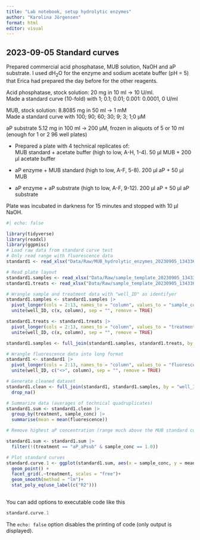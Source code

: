 ```yaml
---
title: "Lab notebook, setup hydrolytic enzymes"
author: "Karolina Jörgensen"
format: html
editor: visual
---
```


## 2023-09-05 Standard curves

Prepared commercial acid phosphatase, MUB solution, NaOH and aP substrate. I used dH<sub>2</sub>O for the enzyme and sodium acetate buffer (pH = 5) that Erica had prepared the day before for the other reagents.

Acid phosphatase, stock solution: 20 mg in 10 ml -\> 10 U/ml.\
Made a standard curve (10-fold) with 1; 0.1; 0.01; 0.001: 0.0001, 0 U/ml

MUB, stock solution: 8.8085 mg in 50 ml -\> 1 mM\
Made a standard curve with 100; 90; 60; 30; 9; 3; 1;0 µM

aP substrate 5.12 mg in 100 ml -\> 200 µM, frozen in aliquots of 5 or 10 ml (enough for 1 or 2 96 well plates)

-   Prepared a plate with 4 technical replicates of:\
    MUB standard + acetate buffer (high to low, A-H, 1-4). 50 µl MUB + 200 µl acetate buffer

-   aP enzyme + MUB standard (high to low, A-F, 5-8). 200 µl aP + 50 µl MUB

-   aP enzyme + aP substrate (high to low, A-F, 9-12). 200 µl aP + 50 µl aP substrate

Plate was incubated in darkness for 15 minutes and stopped with 10 µl NaOH.

```r
#| echo: false

library(tidyverse)
library(readxl)
library(ggpmisc)
# Load raw data from standard curve test
# Only read range with fluorescence data
standard1 <- read_xlsx("Data/Raw/MUB_hydrolytic_enzymes_20230905_134336.xlsx", range ="A44:M52")

# Read plate layout
standard1.samples <- read_xlsx("Data/Raw/sample_template_20230905_134336.xlsx", range = "A1:M9")
standard1.treats <- read_xlsx("Data/Raw/sample_template_20230905_134336.xlsx", range = "A12:M20")

# Wrangle sample and treatment data with "well_ID" as identifyer
standard1.samples <- standard1.samples |> 
  pivot_longer(cols = 2:13, names_to = "column", values_to = "sample_conc") |> 
  unite(well_ID, c(x, column), sep = "", remove = TRUE)

standard1.treats <- standard1.treats |> 
  pivot_longer(cols = 2:13, names_to = "column", values_to = "treatment") |> 
  unite(well_ID, c(x, column), sep = "", remove = TRUE)

standard1.samples <- full_join(standard1.samples, standard1.treats, by = "well_ID")

# Wrangle fluorescence data into long format
standard1 <- standard1 |> 
  pivot_longer(cols = 2:13, names_to = "column", values_to = "fluorescence") |> 
  unite(well_ID, c("<>", column), sep = "", remove = TRUE)

# Generate cleaned dataset  
standard1.clean <- full_join(standard1, standard1.samples, by = "well_ID") |> 
  drop_na() 

# Summarize data (averages of technical quadruplicates)
standard1.sum <- standard1.clean |> 
  group_by(treatment, sample_conc) |> 
  summarise(mean = mean(fluorescence))

# Remove highest aP concentration (range much above the MUB standard curve)

standard1.sum <- standard1.sum |> 
  filter(!(treatment == "aP_aPsub" & sample_conc == 1.0))

# Plot standard curves
standard.curve.1 <- ggplot(standard1.sum, aes(x = sample_conc, y = mean))+
  geom_point() +
  facet_grid(.~treatment, scales = "free")+
  geom_smooth(method = "lm")+
  stat_poly_eq(use_label(c("R2")))
  
```

You can add options to executable code like this

```r
standard.curve.1
```

The `echo: false` option disables the printing of code (only output is displayed).
